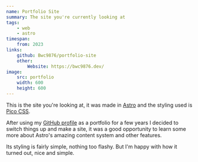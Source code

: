 ```yaml
---
name: Portfolio Site
summary: The site you're currently looking at
tags:
    - web
    - astro
timespan:
    from: 2023
links:
    github: Bwc9876/portfolio-site
    other:
        Website: https://bwc9876.dev/
image:
    src: portfolio
    width: 600
    height: 600
---
```



This is the site you're looking at, it was made in [Astro](https://astro.build)
and the styling used is [Pico CSS](https://picocss.com/).

After using my [GitHub profile](https://github.com/Bwc9876) as a portfolio for a
few years I decided to switch things up and make a site,
it was a good opportunity to learn some more about Astro's
amazing content system and other features.

Its styling is fairly simple, nothing too flashy.
But I'm happy with how it turned out, nice and simple.
